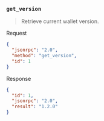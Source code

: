 ### `get_version`

> Retrieve current wallet version.

Request
```json
{
  "jsonrpc": "2.0",
  "method": "get_version",
  "id": 1
}
```

Response
```json
{
  "id": 1,
  "jsonrpc": "2.0",
  "result": "1.2.0"
}
```